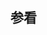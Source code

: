 {{Documentation subpage}}
<!-- PLEASE ADD CATEGORIES AND INTERWIKIS AT THE BOTTOM OF THIS PAGE -->
{{collapsible option}}

== 参看 ==
{{宇宙導航}}

<includeonly>
<!-- CATEGORIES AND INTERWIKIS HERE, THANKS -->
[[Category:小行星模板|{{PAGENAME}}]]
</includeonly>